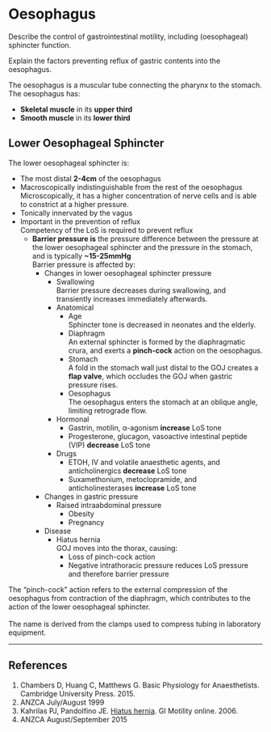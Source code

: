 # Oesophagus

:::CICM
Describe the control of gastrointestinal motility, including (oesophageal) sphincter function.
:::

:::ANZCA
Explain the factors preventing reflux of gastric contents into the oesophagus.
:::

The oesophagus is a muscular tube connecting the pharynx to the stomach. The oesophagus has:

* **Skeletal muscle** in its **upper third**
* **Smooth muscle** in its **lower third**

## Lower Oesophageal Sphincter

The lower oesophageal sphincter is:

* The most distal **2-4cm** of the oesophagus
* Macroscopically indistinguishable from the rest of the oesophagus\
Microscopically, it has a higher concentration of nerve cells and is able to constrict at a higher pressure.
* Tonically innervated by the vagus
* Important in the prevention of reflux\
Competency of the LoS is required to prevent reflux
    * **Barrier pressure is** the pressure difference between the pressure at the lower oesophageal sphincter and the pressure in the stomach, and is typically **~15-25mmHg**\
    Barrier pressure is affected by:
        * Changes in lower oesophageal sphincter pressure
            * Swallowing\
            Barrier pressure decreases during swallowing, and transiently increases immediately afterwards.
            * Anatomical
                * Age\
                Sphincter tone is decreased in neonates and the elderly.
                * Diaphragm\
                An external sphincter is formed by the diaphragmatic crura, and exerts a **pinch-cock** action on the oesophagus.
                * Stomach\
                A fold in the stomach wall just distal to the GOJ creates a **flap valve**, which occludes the GOJ when gastric pressure rises.
                * Oesophagus\
                The oesophagus enters the stomach at an oblique angle, limiting retrograde flow.
            * Hormonal
                * Gastrin, motilin, α-agonism **increase** LoS tone
                * Progesterone, glucagon, vasoactive intestinal peptide (VIP) **decrease** LoS tone
            * Drugs\
                * ETOH, IV and volatile anaesthetic agents, and anticholinergics **decrease** LoS tone
                * Suxamethonium, metoclopramide, and anticholinesterases **increase** LoS tone
        * Changes in gastric pressure
            * Raised intraabdominal pressure
                * Obesity
                * Pregnancy\
        * Disease
            * Hiatus hernia\
            GOJ moves into the thorax, causing:
                * Loss of pinch-cock action
                * Negative intrathoracic pressure reduces LoS pressure and therefore barrier pressure

:::column-margin
The "pinch-cock" action refers to the external compression of the oesophagus from contraction of the diaphragm, which contributes to the action of the lower oesophageal sphincter.\
\
The name is derived from the clamps used to compress tubing in laboratory equipment.
:::

---

## References

1. Chambers D, Huang C, Matthews G. Basic Physiology for Anaesthetists. Cambridge University Press. 2015.
2. ANZCA July/August 1999
3. Kahrilas PJ, Pandolfino JE. [Hiatus hernia](https://www.nature.com/gimo/contents/pt1/full/gimo48.html?foxtrotcallback=true#f15). GI Motility online. 2006.
4. ANZCA August/September 2015

